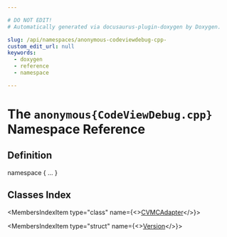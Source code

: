 ```yaml
---

# DO NOT EDIT!
# Automatically generated via docusaurus-plugin-doxygen by Doxygen.

slug: /api/namespaces/anonymous-codeviewdebug-cpp-
custom_edit_url: null
keywords:
  - doxygen
  - reference
  - namespace

---
```





# The `anonymous{CodeViewDebug.cpp}` Namespace Reference

<DoxygenPage pluginConfig={pluginConfig}>



## Definition

<CodeBlock>namespace &#123; ... &#125;</CodeBlock>

## Classes Index

<MembersIndex>

<MembersIndexItem
  type="class"
  name={<><a href="/docs/api/classes/anonymous-namespace-codeviewdebug-cpp-/cvmcadapter">CVMCAdapter</a></>}>
</MembersIndexItem>

<MembersIndexItem
  type="struct"
  name={<><a href="/docs/api/structs/anonymous-namespace-codeviewdebug-cpp-/version">Version</a></>}>
</MembersIndexItem>

</MembersIndex>


</DoxygenPage>
